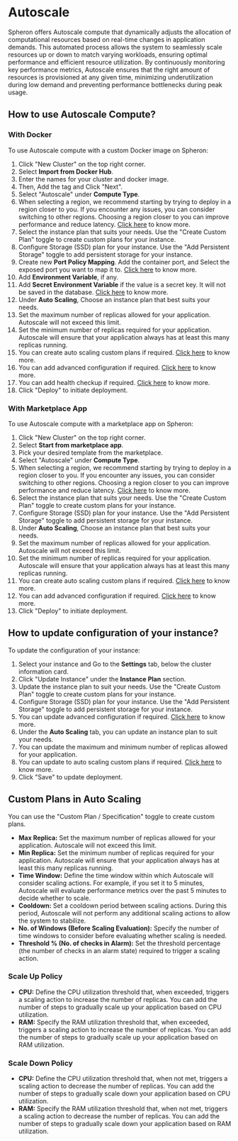
# Autoscale

Spheron offers Autoscale compute that dynamically adjusts the allocation of computational resources based on real-time changes
in application demands. This automated process allows the system to seamlessly scale resources up or down to match varying workloads,
ensuring optimal performance and efficient resource utilization. By continuously monitoring key performance metrics, Autoscale
ensures that the right amount of resources is provisioned at any given time, minimizing underutilization during low demand and
preventing performance bottlenecks during peak usage.

## How to use Autoscale Compute?

### With Docker

To use Autoscale compute with a custom Docker image on Spheron:

1. Click "New Cluster" on the top right corner.
2. Select **Import from Docker Hub**.
3. Enter the names for your cluster and docker image.
4. Then, Add the tag and Click "Next".
5. Select "Autoscale" under **Compute Type**.
6. When selecting a region, we recommend starting by trying to deploy in a region closer to you. If you encounter any issues, you can consider switching to other regions. Choosing a region closer to you can improve performance and reduce latency. [Click here](/compute/cluster/compute/#region) to know more.
7. Select the instance plan that suits your needs. Use the "Create Custom Plan" toggle to create custom plans for your instance.
8. Configure Storage (SSD) plan for your instance. Use the "Add Persistent Storage" toggle to add persistent storage for your instance.
9. Create new **Port Policy Mapping**. Add the container port, and Select the exposed port you want to map it to. [Click here](/compute/cluster/#port-mapping) to know more.
10. Add **Environment Variable**, if any.
11. Add **Secret Environment Variable** if the value is a secret key. It will not be saved in the database. [Click here](/compute/cluster/#environment-variables) to know more.
12. Under **Auto Scaling**, Choose an instance plan that best suits your needs.
13. Set the maximum number of replicas allowed for your application. Autoscale will not exceed this limit.
14. Set the minimum number of replicas required for your application. Autoscale will ensure that your application always has at least this many replicas running.
15. You can create auto scaling custom plans if required. [Click here](/compute/type/autoscale/#custom-plans-in-auto-scaling) to know more.
16. You can add advanced configuration if required. [Click here](/compute/cluster/#advanced-configuration) to know more.
17. You can add health checkup if required. [Click here](/compute/cluster/#health-checkup) to know more.
18. Click "Deploy" to initiate deployment.

### With Marketplace App

To use Autoscale compute with a marketplace app on Spheron:

1. Click "New Cluster" on the top right corner.
2. Select **Start from marketplace app**.
3. Pick your desired template from the marketplace.
4. Select "Autoscale" under **Compute Type**.
5. When selecting a region, we recommend starting by trying to deploy in a region closer to you. If you encounter any issues, you can consider switching to other regions. Choosing a region closer to you can improve performance and reduce latency. [Click here](/compute/cluster/compute/#region) to know more.
6. Select the instance plan that suits your needs. Use the "Create Custom Plan" toggle to create custom plans for your instance.
7. Configure Storage (SSD) plan for your instance. Use the "Add Persistent Storage" toggle to add persistent storage for your instance.
8. Under **Auto Scaling**, Choose an instance plan that best suits your needs.
9. Set the maximum number of replicas allowed for your application. Autoscale will not exceed this limit.
10. Set the minimum number of replicas required for your application. Autoscale will ensure that your application always has at least this many replicas running.
11. You can create auto scaling custom plans if required. [Click here](/compute/type/autoscale/#custom-plans-in-auto-scaling) to know more.
12. You can add advanced configuration if required. [Click here](/compute/cluster/#additional-configuration-1) to know more.
13. Click "Deploy" to initiate deployment.

## How to update configuration of your instance?

To update the configuration of your instance:

1. Select your instance and Go to the **Settings** tab, below the cluster information card.
2. Click "Update Instance" under the **Instance Plan** section.
3. Update the instance plan to suit your needs. Use the "Create Custom Plan" toggle to create custom plans for your instance.
4. Configure Storage (SSD) plan for your instance. Use the "Add Persistent Storage" toggle to add persistent storage for your instance.
5. You can update advanced configuration if required. [Click here](/compute/cluster/#additional-configuration-1) to know more.
6. Under the **Auto Scaling** tab, you can update an instance plan to suit your needs.
7. You can update the maximum and minimum number of replicas allowed for your application.
8. You can update to auto scaling custom plans if required. [Click here](/compute/type/autoscale/#custom-plans-in-auto-scaling) to know more.
9. Click "Save" to update deployment.

## Custom Plans in Auto Scaling

You can use the "Custom Plan / Specification" toggle to create custom plans.

- **Max Replica:** Set the maximum number of replicas allowed for your application. Autoscale will not exceed this limit.
- **Min Replica:** Set the minimum number of replicas required for your application. Autoscale will ensure that your application always has at least this many replicas running.
- **Time Window:** Define the time window within which Autoscale will consider scaling actions. For example, if you set it to 5 minutes, Autoscale will evaluate performance metrics over the past 5 minutes to decide whether to scale.
- **Cooldown:** Set a cooldown period between scaling actions. During this period, Autoscale will not perform any additional scaling actions to allow the system to stabilize.
- **No. of Windows (Before Scaling Evaluation):** Specify the number of time windows to consider before evaluating whether scaling is needed.
- **Threshold % (No. of checks in Alarm):** Set the threshold percentage (the number of checks in an alarm state) required to trigger a scaling action.

### Scale Up Policy

- **CPU:** Define the CPU utilization threshold that, when exceeded, triggers a scaling action to increase the number of replicas. You can add the number of steps to gradually scale up your application based on CPU utilization.
- **RAM:** Specify the RAM utilization threshold that, when exceeded, triggers a scaling action to increase the number of replicas. You can add the number of steps to gradually scale up your application based on RAM utilization.

### Scale Down Policy

- **CPU:** Define the CPU utilization threshold that, when not met, triggers a scaling action to decrease the number of replicas. You can add the number of steps to gradually scale down your application based on CPU utilization.
- **RAM:** Specify the RAM utilization threshold that, when not met, triggers a scaling action to decrease the number of replicas. You can add the number of steps to gradually scale down your application based on RAM utilization.

<Navigation name="Autoscale" />
